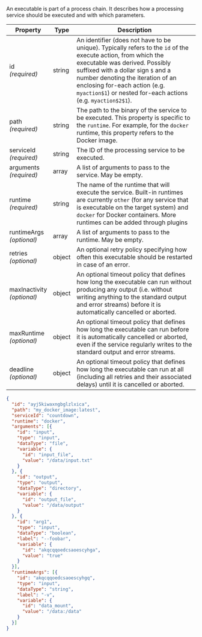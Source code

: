 
An executable is part of a <DocsLink href="#process-chains">process chain</DocsLink>.
It describes how a processing service should be executed and with which parameters.

| Property                                | Type   | Description
| --------------------------------------- | ------ | -----------
| id<br/>*(required)*                     | string | An identifier (does not have to be unique). Typically refers to the `id` of the <DocsLink href="#execute-actions">execute action</DocsLink>, from which the executable was derived. Possibly suffixed with a dollar sign `$` and a number denoting the iteration of an enclosing <DocsLink href="#for-each-actions">for-each action</DocsLink> (e.g. `myaction$1`) or nested for-each actions (e.g. `myaction$2$1`).
| path<br/>*(required)*                   | string | The path to the binary of the service to be executed. This property is specific to the `runtime`. For example, for the `docker` runtime, this property refers to the Docker image.
| serviceId<br/>*(required)*              | string | The ID of the processing service to be executed.
| arguments<br/>*(required)*              | array  | A list of <DocsLink href="#arguments">arguments</DocsLink> to pass to the service. May be empty.
| runtime<br/>*(required)*                | string | The name of the runtime that will execute the service. Built-in runtimes are currently `other` (for any service that is executable on the target system) and `docker` for Docker containers. More runtimes can be added through <DocsLink href="#custom-runtime-environments">plugins</DocsLink>
| runtimeArgs<br/>*(optional)*            | array  | A list of <DocsLink href="#arguments">arguments</DocsLink> to pass to the runtime. May be empty.
| retries<br/>*(optional)*                | object | An optional <DocsLink href="#retry-policies">retry policy</DocsLink> specifying how often this executable should be restarted in case of an error.
| maxInactivity<br/>*(optional)*          | object | An optional <DocsLink href="#timeout-policies">timeout policy</DocsLink> that defines how long the executable can run without producing any output (i.e. without writing anything to the standard output and error streams) before it is automatically cancelled or aborted.
| maxRuntime<br/>*(optional)*             | object | An optional <DocsLink href="#timeout-policies">timeout policy</DocsLink> that defines how long the executable can run before it is automatically cancelled or aborted, even if the service regularly writes to the standard output and error streams.
| deadline<br/>*(optional)*               | object | An optional <DocsLink href="#timeout-policies">timeout policy</DocsLink> that defines how long the executable can run at all (including all retries and their associated delays) until it is cancelled or aborted.

<CodeExample title="Example:">

```json code-example
{
  "id": "ayj5kiwaxngbglzlxica",
  "path": "my_docker_image:latest",
  "serviceId": "countdown",
  "runtime": "docker",
  "arguments": [{
    "id": "input",
    "type": "input",
    "dataType": "file",
    "variable": {
      "id": "input_file",
      "value": "/data/input.txt"
    }
  }, {
    "id": "output",
    "type": "output",
    "dataType": "directory",
    "variable": {
      "id": "output_file",
      "value": "/data/output"
    }
  }, {
    "id": "arg1",
    "type": "input",
    "dataType": "boolean",
    "label": "--foobar",
    "variable": {
      "id": "akqcqqoedcsaoescyhga",
      "value": "true"
    }
  }],
  "runtimeArgs": [{
    "id": "akqcqqoedcsaoescyhgq",
    "type": "input",
    "dataType": "string",
    "label": "-v",
    "variable": {
      "id": "data_mount",
      "value": "/data:/data"
    }
  }]
}
```

</CodeExample>
